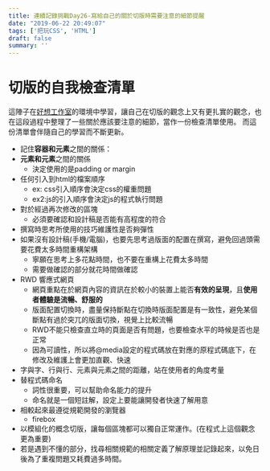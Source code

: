 ```yaml
---
title: 連續記錄挑戰Day26-寫給自己的關於切版時需要注意的細節提醒
date: "2019-06-22 20:49:07"
tags: ['把玩CSS', 'HTML']
draft: false
summary: ''
---
```


# 切版的自我檢查清單

這陣子在[好想工作室](https://goodideas-studio.com)的環境中學習，讓自己在切版的觀念上又有更扎實的觀念，也在這段過程中整理了一些關於應該要注意的細節，當作一份檢查清單使用。 而這份清單會伴隨自己的學習而不斷更新。


- 記住**容器和元素**之間的關係：
- **元素和元素**之間的關係
    - 決定使用的是padding or margin
- 任何引入到html的檔案順序
    - ex: css引入順序會決定css的權重問題
    - ex2:js的引入順序會決定js的程式執行問題
- 對於經過再次修改的區塊
    - 必須要確認和設計稿是否能有高程度的符合
- 撰寫時思考所使用的技巧維護性是否夠彈性
- 如果沒有設計稿(手機/電腦)，也要先思考過版面的配置在撰寫，避免回過頭需要花費太多時間重構架構
    - 寧願在思考上多花點時間，也不要在重構上花費太多時間
    - 需要做確認的部分就花時間做確認
- RWD 響應式網頁
    - 網頁重點在於網頁內容的資訊在於較小的裝置上能否**有效的呈現**，且**使用者體驗是流暢、舒服的**
    - 版面配置切換時，盡量保持斷點在切換時版面配置是有一致性，避免某個斷點有過於突兀的版面切換，視覺上比較流暢
    - RWD不能只檢查直立時的頁面是否有問題，也要檢查水平的時候是否也是正常
    - 因為可讀性，所以將@media設定的程式碼放在對應的原程式碼底下，在修改及維護上會更加直觀、快速
- 字與字、行與行、元素與元素之間的距離，站在使用者的角度考量
- 替程式碼命名
    - 詞性很重要，可以幫助命名能力的提升
    - 命名就是一個短註解，設定上要能讓開發者快速了解用意
- 相較起來最遵從規範開發的瀏覽器
    - firebox
- 以模組化的概念切版，讓每個區塊都可以獨自正常運作。(在程式上這個觀念更為重要)
- 若是遇到不懂的部分，找尋相關規範的相關定義了解原理並記錄起來，以免日後為了重複問題又耗費過多時間。



  

